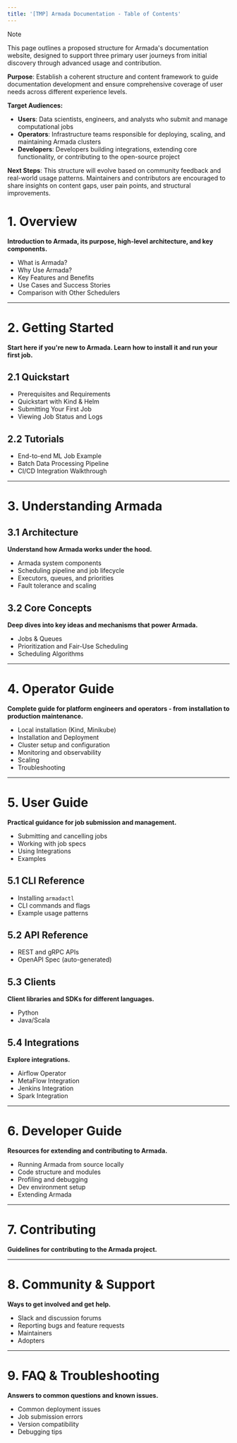 ```yaml
---
title: '[TMP] Armada Documentation - Table of Contents'
---
```


> [!NOTE]
> This page outlines a proposed structure for Armada's documentation website, designed to support three primary user journeys from initial discovery through advanced usage and contribution.
>
> **Purpose**: Establish a coherent structure and content framework to guide documentation development and ensure comprehensive coverage of user needs across different experience levels.
>
> **Target Audiences:**
>
> - **Users**: Data scientists, engineers, and analysts who submit and manage computational jobs
> - **Operators**: Infrastructure teams responsible for deploying, scaling, and maintaining Armada clusters
> - **Developers**: Developers building integrations, extending core functionality, or contributing to the open-source project
>
> **Next Steps**: This structure will evolve based on community feedback and real-world usage patterns. Maintainers and contributors are encouraged to share insights on content gaps, user pain points, and structural improvements.

# 1. Overview

**Introduction to Armada, its purpose, high-level architecture, and key components.**

- What is Armada?
- Why Use Armada?
- Key Features and Benefits
- Use Cases and Success Stories
- Comparison with Other Schedulers

---

# 2. Getting Started

**Start here if you're new to Armada. Learn how to install it and run your first job.**

## 2.1 Quickstart

- Prerequisites and Requirements
- Quickstart with Kind & Helm
- Submitting Your First Job
- Viewing Job Status and Logs

## 2.2 Tutorials

- End-to-end ML Job Example
- Batch Data Processing Pipeline
- CI/CD Integration Walkthrough

---

# 3. Understanding Armada

## 3.1 Architecture

**Understand how Armada works under the hood.**

- Armada system components
- Scheduling pipeline and job lifecycle
- Executors, queues, and priorities
- Fault tolerance and scaling

## 3.2 Core Concepts

**Deep dives into key ideas and mechanisms that power Armada.**

- Jobs & Queues
- Prioritization and Fair-Use Scheduling
- Scheduling Algorithms

---

# 4. Operator Guide

**Complete guide for platform engineers and operators - from installation to production maintenance.**

- Local installation (Kind, Minikube)
- Installation and Deployment
- Cluster setup and configuration
- Monitoring and observability
- Scaling
- Troubleshooting

---

# 5. User Guide

**Practical guidance for job submission and management.**

- Submitting and cancelling jobs
- Working with job specs
- Using Integrations
- Examples

## 5.1 CLI Reference

- Installing `armadactl`
- CLI commands and flags
- Example usage patterns

## 5.2 API Reference

- REST and gRPC APIs
- OpenAPI Spec (auto-generated)

## 5.3 Clients

**Client libraries and SDKs for different languages.**

- Python
- Java/Scala

## 5.4 Integrations

**Explore integrations.**

- Airflow Operator
- MetaFlow Integration
- Jenkins Integration
- Spark Integration

---

# 6. Developer Guide

**Resources for extending and contributing to Armada.**

- Running Armada from source locally
- Code structure and modules
- Profiling and debugging
- Dev environment setup
- Extending Armada

---

# 7. Contributing

**Guidelines for contributing to the Armada project.**

---

# 8. Community & Support

**Ways to get involved and get help.**

- Slack and discussion forums
- Reporting bugs and feature requests
- Maintainers
- Adopters

---

# 9. FAQ & Troubleshooting

**Answers to common questions and known issues.**

- Common deployment issues
- Job submission errors
- Version compatibility
- Debugging tips
